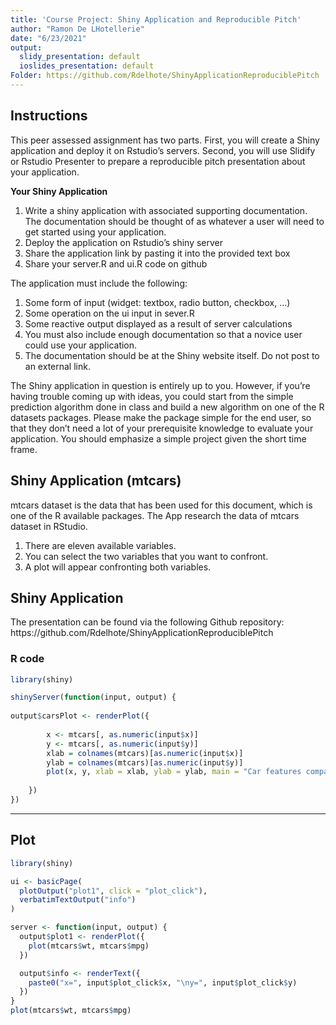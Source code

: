 ```yaml
---
title: 'Course Project: Shiny Application and Reproducible Pitch'
author: "Ramon De LHotellerie"
date: "6/23/2021"
output:
  slidy_presentation: default
  ioslides_presentation: default
Folder: https://github.com/Rdelhote/ShinyApplicationReproduciblePitch
---
```


## Instructions

This peer assessed assignment has two parts. First, you will create a Shiny application and deploy it on Rstudio's servers. Second, you will use Slidify or Rstudio Presenter to prepare a reproducible pitch presentation about your application.

**Your Shiny Application**

1. Write a shiny application with associated supporting documentation. The documentation should be thought of as whatever a user will need to get started using your application.
2. Deploy the application on Rstudio's shiny server
3. Share the application link by pasting it into the provided text box
4. Share your server.R and ui.R code on github

The application must include the following:

1. Some form of input (widget: textbox, radio button, checkbox, ...)
2. Some operation on the ui input in sever.R
3. Some reactive output displayed as a result of server calculations
4. You must also include enough documentation so that a novice user could use your application.
5. The documentation should be at the Shiny website itself. Do not post to an external link.

The Shiny application in question is entirely up to you. However, if you're having trouble coming up with ideas, you could start from the simple prediction algorithm done in class and build a new algorithm on one of the R datasets packages. Please make the package simple for the end user, so that they don't need a lot of your prerequisite knowledge to evaluate your application. You should emphasize a simple project given the short time frame.

## Shiny Application (mtcars)

mtcars dataset is the data that has been used for this document, which is one of the R available packages.
The App research the data of mtcars dataset in RStudio.

1. There are eleven available variables.
2. You can select the two variables that you want to confront.
3. A plot will appear confronting both variables.

## Shiny Application

The presentation can be found via the following Github repository: https://github.com/Rdelhote/ShinyApplicationReproduciblePitch

### R code
```r
library(shiny)

shinyServer(function(input, output) {
    
output$carsPlot <- renderPlot({
        
        x <- mtcars[, as.numeric(input$x)]
        y <- mtcars[, as.numeric(input$y)]
        xlab = colnames(mtcars)[as.numeric(input$x)]
        ylab = colnames(mtcars)[as.numeric(input$y)]
        plot(x, y, xlab = xlab, ylab = ylab, main = "Car features comparison")
        
    })
})
```

***

## Plot
```r
library(shiny)

ui <- basicPage(
  plotOutput("plot1", click = "plot_click"),
  verbatimTextOutput("info")
)

server <- function(input, output) {
  output$plot1 <- renderPlot({
    plot(mtcars$wt, mtcars$mpg)
  })

  output$info <- renderText({
    paste0("x=", input$plot_click$x, "\ny=", input$plot_click$y)
  })
}
plot(mtcars$wt, mtcars$mpg)
```
